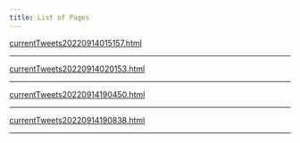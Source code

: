 ```yaml
---
title: List of Pages  
---
```



<a href='./pages/currentTweets20220914015157.html'>currentTweets20220914015157.html</a>


---



<a href='./pages/currentTweets20220914020153.html'>currentTweets20220914020153.html</a>


---



<a href='./pages/currentTweets20220914190450.html'>currentTweets20220914190450.html</a>


---



<a href='./pages/currentTweets20220914190838.html'>currentTweets20220914190838.html</a>


---



